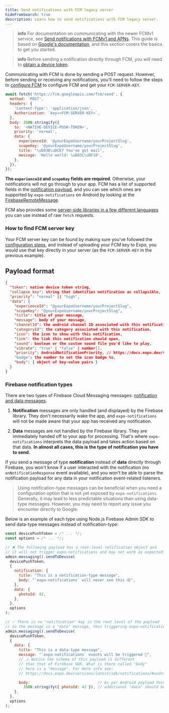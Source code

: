 ```yaml
---
title: Send notifications with FCM legacy server
hideFromSearch: true
description: Learn how to send notifications with FCM legacy server.
---
```


> **info** For documentation on communicating with the newer FCMv1 service, see [Send notifications with FCMv1 and APNs](/push-notifications/sending-notifications-custom/). This guide is based on [Google's documentation](https://firebase.google.com/docs/cloud-messaging/http-server-ref), and this section covers the basics to get you started.

> **info** Before sending a notification directly through FCM, you will need to [obtain a device token](/push-notifications/obtaining-a-device-token-for-fcm-or-apns).

Communicating with FCM is done by sending a POST request. However, before sending or receiving any notifications, you'll need to follow the steps to [configure FCM](/push-notifications/push-notifications-setup/#android) to configure FCM and get your `FCM-SERVER-KEY`.

```js
await fetch('https://fcm.googleapis.com/fcm/send', {
  method: 'POST',
  headers: {
    'Content-Type': 'application/json',
    Authorization: `key=<FCM-SERVER-KEY>`,
  },
  body: JSON.stringify({
    to: '<NATIVE-DEVICE-PUSH-TOKEN>',
    priority: 'normal',
    data: {
      experienceId: '@yourExpoUsername/yourProjectSlug',
      scopeKey: '@yourExpoUsername/yourProjectSlug',
      title: "\uD83D\uDCE7 You've got mail",
      message: 'Hello world! \uD83C\uDF10',
    },
  }),
});
```

**The `experienceId` and `scopeKey` fields are required**. Otherwise, your notifications will not go through to your app. FCM has a list of supported fields in the [notification payload](https://firebase.google.com/docs/cloud-messaging/http-server-ref#notification-payload-support), and you can see which ones are supported by `expo-notifications` on Android by looking at the [FirebaseRemoteMessage](/versions/latest/sdk/notifications/#firebaseremotemessage).

FCM also provides some [server-side libraries in a few different languages](https://firebase.google.com/docs/cloud-messaging/send-message#node.js) you can use instead of raw `fetch` requests.

### How to find FCM server key

Your FCM server key can be found by making sure you've followed the [configuration steps](/push-notifications/push-notifications-setup/#android), and instead of uploading your FCM key to Expo, you would use that key directly in your server (as the `FCM-SERVER-KEY` in the previous example).

## Payload format

```json
{
  "token": native device token string,
  "collapse_key": string that identifies notification as collapsible,
  "priority": "normal" || "high",
  "data": {
    "experienceId": "@yourExpoUsername/yourProjectSlug",
    "scopeKey": "@yourExpoUsername/yourProjectSlug",
    "title": title of your message,
    "message": body of your message,
    "channelId": the android channel ID associated with this notification,
    "categoryId": the category associated with this notification,
    "icon": the icon to show with this notification,
    "link": the link this notification should open,
    "sound": boolean or the custom sound file you'd like to play,
    "vibrate": "true" | "false" | number[],
    "priority": AndroidNotificationPriority, // https://docs.expo.dev/versions/latest/sdk/notifications/#androidnotificationpriority
    "badge": the number to set the icon badge to,
    "body": { object of key-value pairs }
  }
}
```

### Firebase notification types

There are two types of Firebase Cloud Messaging messages: [notification and data messages](https://firebase.google.com/docs/cloud-messaging/concept-options#notifications_and_data_messages).

1. **Notification** messages are only handled (and displayed) by the Firebase library. They don't necessarily wake the app, and `expo-notifications` will not be made aware that your app has received any notification.

2. **Data** messages are not handled by the Firebase library. They are immediately handed off to your app for processing. That's where `expo-notifications` interprets the data payload and takes action based on that data. **In almost all cases, this is the type of notification you have to send.**

If you send a message of type **notification** instead of **data** directly through Firebase, you won't know if a user interacted with the notification (no `onNotificationResponse` event available), and you won't be able to parse the notification payload for any data in your notification event-related listeners.

> Using notification-type messages can be beneficial when you need a configuration option that is not yet exposed by `expo-notifications`. Generally, it may lead to less predictable situations than using data-type messages. However, you may need to report any issue you encounter directly to Google.

Below is an example of each type using Node.js Firebase Admin SDK to send data-type messages instead of notification-type:

```js
const devicePushToken = /* ... */;
const options = /* ... */;

// ❌ The following payload has a root-level notification object and
// it will not trigger expo-notifications and may not work as expected.
admin.messaging().sendToDevice(
  devicePushToken,
  {
    notification: {
      title: "This is a notification-type message",
      body: "`expo-notifications` will never see this 😢",
    },
    data: {
      photoId: 42,
    },
  },
  options
);

// ✅ There is no "notification" key in the root level of the payload
// so the message is a "data" message, thus triggering expo-notifications.
admin.messaging().sendToDevice(
  devicePushToken,
  {
    data: {
      title: "This is a data-type message",
      message: "`expo-notifications` events will be triggered 🤗",
      // ⚠️ Notice the schema of this payload is different
      // than that of Firebase SDK. What is there called "body"
      // here is a "message". For more info see:
      // https://docs.expo.dev/versions/latest/sdk/notifications/#android-push-notification-payload-specification

      body:                              // As per Android payload format specified above, the
        JSON.stringify({ photoId: 42 }), // additional "data" should be placed under "body" key.
    },
  },
  options
);
```
